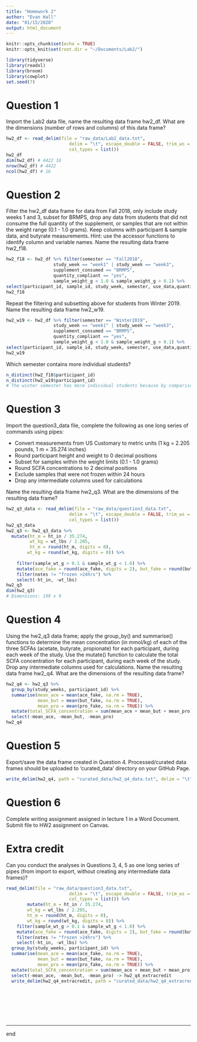 ```yaml
---
title: "Homework 2"
author: "Evan Hall"
date: "01/15/2020"
output: html_document
---
```


```r
knitr::opts_chunk$set(echo = TRUE)
knitr::opts_knit$set(root.dir = "~/Documents/Lab2/")
```

```r
library(tidyverse)
library(readxl)
library(broom)
library(cowplot)
set.seed(7)
```

# Question 1
Import the Lab2 data file, name the resulting data frame hw2_df. What are the dimensions (number of rows and columns) of this data frame?
```r
hw2_df <- read_delim(file = "raw_data/Lab2_data.txt", 
                        delim = "\t", escape_double = FALSE, trim_ws = TRUE, na=c("NA"),
                        col_types = list())
hw2_df
dim(hw2_df) # 4422 16
nrow(hw2_df) # 4422
ncol(hw2_df) # 16
```


# Question 2
Filter the hw2_df data frame for data from Fall 2018, only include study weeks 1 and 3, subset for BRMPS, drop any data from students that did not consume the full quantity of the supplement, or samples that are not within the weight range (0.1 - 1.0 grams). Keep columns with participant & sample data, and butyrate measurements. Hint: use the accessor functions to identify column and variable names. Name the resulting data frame hw2_f18. 
```r
hw2_f18 <- hw2_df %>% filter(semester == "Fall2018",
                  study_week == "week1" | study_week == "week3",
                  supplement_consumed == "BRMPS",
                  quantity_compliant == "yes", 
                  sample_weight_g < 1.0 & sample_weight_g > 0.1) %>%
select(participant_id, sample_id, study_week, semester, use_data,quantity_compliant, frequency,supplement_consumed,butyrate_mM,scfa_notes)
hw2_f18
```

Repeat the filtering and subsetting above for students from Winter 2019. Name the resulting data frame hw2_w19. 
```r
hw2_w19 <- hw2_df %>% filter(semester == "Winter2019",
                  study_week == "week1" | study_week == "week3",
                  supplement_consumed == "BRMPS",
                  quantity_compliant == "yes", 
                  sample_weight_g < 1.0 & sample_weight_g > 0.1) %>%
select(participant_id, sample_id, study_week, semester, use_data,quantity_compliant, frequency,supplement_consumed,butyrate_mM,scfa_notes)
hw2_w19
```

Which semester contains more individual students?
```r
n_distinct(hw2_f18$participant_id)
n_distinct(hw2_w19$participant_id)
# The winter semester has more individual students because by comparison is has more rows than fall, 26 < 40. 
```


# Question 3
Import the question3_data file, complete the following as one long series of commands using pipes: 

* Convert measurements from US Customary to metric units (1 kg = 2.205 pounds, 1 m = 35.274 inches)
* Round participant height and weight to 0 decimal positions
* Subset for samples within the weight limits (0.1 - 1.0 grams)
* Round SCFA concentrations to 2 decimal positions
* Exclude samples that were not frozen within 24 hours
* Drop any intermediate columns used for calculations 

Name the resulting data frame hw2_q3. What are the dimensions of the resulting data frame? 
```r
hw2_q3_data <- read_delim(file = "raw_data/question3_data.txt", 
                        delim = "\t", escape_double = FALSE, trim_ws = TRUE, na=c("NA"),
                        col_types = list())
hw2_q3_data
hw2_q3 <- hw2_q3_data %>% 
  mutate(ht_m = ht_in / 35.274, 
         wt_kg = wt_lbs / 2.205, 
         ht_m = round(ht_m, digits = 0), 
        wt_kg = round(wt_kg, digits = 0)) %>% 
          
    filter(sample_wt_g > 0.1 & sample_wt_g < 1.0) %>% 
    mutate(ace_fake = round(ace_fake, digits = 2), but_fake = round(but_fake, digits = 2), pro_fake = round(pro_fake, digits = 2)) %>% 
    filter(notes != "frozen >24hrs") %>%
    select(-ht_in, -wt_lbs)
hw2_q3
dim(hw2_q3)
# Dimensions: 199 x 9

```


# Question 4

Using the hw2_q3 data frame; apply the group_by() and summarise() functions to determine the mean concentration (in mmol/kg) of each of the three SCFAs (acetate, butyrate, propionate) for each participant, during each week of the study. Use the mutate() function to calculate the total SCFA concentration for each participant, during each week of the study. Drop any intermediate columns used for calculations. Name the resulting data frame hw2_q4. What are the dimensions of the resulting data frame?
```r
hw2_q4 <- hw2_q3 %>%
  group_by(study_weeks, participant_id) %>%
  summarise(mean_ace = mean(ace_fake, na.rm = TRUE), 
            mean_but = mean(but_fake, na.rm = TRUE), 
            mean_pro = mean(pro_fake, na.rm = TRUE)) %>%
  mutate(total_SCFA_concentration = sum(mean_ace + mean_but + mean_pro)) %>%
  select(-mean_ace, -mean_but, -mean_pro)
hw2_q4

```


# Question 5

Export/save the data frame created in Question 4. Processed/curated data frames should be uploaded to 'curated_data' directory on your GitHub Page.
```r
write_delim(hw2_q4, path = "curated_data/hw2_q4_data.txt", delim = "\t")
```

# Question 6
Complete writing assignment assigned in lecture 1 in a Word Document. Submit file to HW2 assignment on Canvas. 


# Extra credit

Can you conduct the analyses in Questions 3, 4, 5 as one long series of pipes (from import to export, without creating any intermediate data frames)?
```r
read_delim(file = "raw_data/question3_data.txt", 
                        delim = "\t", escape_double = FALSE, trim_ws = TRUE, na=c("NA"),
                        col_types = list()) %>% 
        mutate(ht_m = ht_in / 35.274, 
        wt_kg = wt_lbs / 2.205, 
        ht_m = round(ht_m, digits = 0), 
        wt_kg = round(wt_kg, digits = 0)) %>% 
    filter(sample_wt_g > 0.1 & sample_wt_g < 1.0) %>% 
    mutate(ace_fake = round(ace_fake, digits = 2), but_fake = round(but_fake, digits = 2), pro_fake = round(pro_fake, digits = 2)) %>% 
    filter(notes != "frozen >24hrs") %>%
    select(-ht_in, -wt_lbs) %>%
  group_by(study_weeks, participant_id) %>%
  summarise(mean_ace = mean(ace_fake, na.rm = TRUE), 
            mean_but = mean(but_fake, na.rm = TRUE), 
            mean_pro = mean(pro_fake, na.rm = TRUE)) %>%
  mutate(total_SCFA_concentration = sum(mean_ace + mean_but + mean_pro)) %>%
  select(-mean_ace, -mean_but, -mean_pro) -> hw2_q4_extracredit 
  write_delim(hw2_q4_extracredit, path = "curated_data/hw2_q4_extracredit_data.txt", delim = "\t")


  






```

-----
end